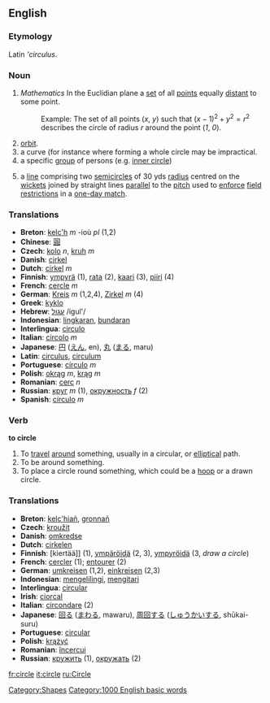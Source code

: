 ==English==

===Etymology===

Latin '''circulus''.

===Noun===

# ''Mathematics'' In the Euclidian plane a [[set]] of all [[point]]s equally [[distant]] to some point. 
#: Example: The set of all points (''x'', ''y'') such that <math> (x-1)^2 + y^2 = r^2 </math> describes the circle of radius ''r'' around the point (''1'', ''0'').
# [[orbit]]. 
# a curve (for instance where forming a whole circle may be impractical.
# a specific [[group]] of persons (e.g. [[inner circle]])
# {{Cricket}} a [[line]] comprising two [[semicircle]]s of 30 yds [[radius]] centred on the [[wicket]]s joined by straight lines [[parallel]] to the [[pitch]] used to [[enforce]] [[field restrictions]] in a [[one-day match]].

=== Translations ===
*'''Breton''': [[kelc'h]] ''m'' -ioù ''pl'' (1,2)
*'''Chinese''': [[圓]]
*'''Czech''': [[kolo]] ''n'', [[kruh]] ''m''
*'''Danish''': [[cirkel]]
*'''Dutch''': [[cirkel]] ''m''
*'''Finnish''': [[ympyrä]] (1), [[rata#Finnish|rata]] (2), [[kaari]] (3), [[piiri]] (4)
*'''French''': [[cercle]] ''m''
*'''German''': [[Kreis]] ''m'' (1,2,4), [[Zirkel]] ''m'' (4)
*'''Greek''': [[kyklo]]
*'''Hebrew''': [[:he:עגול|עגול]] /igul'/
*'''Indonesian''': [[lingkar|lingkaran]], [[bundar|bundaran]]
*'''Interlingua''': [[circulo]]
*'''Italian''': [[circolo]] ''m''
*'''Japanese''': [[円]] ([[えん]], en), [[丸]] ([[まる]], maru)
*'''Latin''': [[circulus]], [[circulum]]
*'''Portuguese''': [[círculo]] ''m''
*'''Polish''': [[okrąg]] ''m'', [[krąg]] ''m''
*'''Romanian''': [[cerc]] ''n''
*'''Russian''': [[круг]] ''m'' (1), [[окружность]] ''f'' (2)
*'''Spanish''': [[círculo]] ''m''

=== Verb ===

'''to circle'''

#To [[travel]] [[around]] something, usually in a circular, or [[elliptical]] path.
#To be around something.
#To place a circle round something, which could be a [[hoop]] or a drawn circle.

=== Translations ===
*'''Breton''': [[kelc'hiañ]], [[gronnañ]]
*'''Czech''': [[kroužit]]
*'''Danish''': [[omkredse]]
*'''Dutch''': [[cirkelen]]
*'''Finnish''': [kiertää]] (1), [[ympäröidä]] (2, 3), [[ympyröidä]] (3, ''draw a circle'')
*'''French''': [[cercler]] (1); [[entourer]] (2)
*'''German''': [[umkreisen]] (1,2), [[einkreisen]] (2,3)
*'''Indonesian''': [[keliling|mengelilingi]], [[kitar|mengitari]]
*'''Interlingua''': [[circular]]
*'''Irish''': [[ciorcal]]
*'''Italian''': [[circondare]] (2)
*'''Japanese''': [[回る]] ([[まわる]], mawaru), [[周回]]する ([[しゅうかい]]する, shūkai-suru)
*'''Portuguese''': [[circular]]
*'''Polish''': [[krążyć]]
*'''Romanian''': [[încercui]]
*'''Russian''': [[кружить]] (1), [[окружать]] (2)

[[Category:Shapes]]
[[Category:1000 English basic words]]

[[fr:circle]]
[[it:circle]]
[[ru:Circle]]